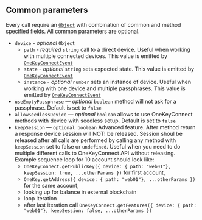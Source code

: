 ## Common parameters
Every call require an [`Object`](https://developer.mozilla.org/en-US/docs/Web/JavaScript/Reference/Global_Objects/Object) with combination of common and method specified fields.
All common parameters are optional.

* `device` - *optional* `Object`
    - `path` - *required* `string` call to a direct device. Useful when working with multiple connected devices. This value is emitted by [`OneKeyConnectEvent`](../Events)
    - `state` - *optional* `string` sets expected state. This value is emitted by [`OneKeyConnectEvent`](../Events)
    - `instance` - *optional* `number` sets an instance of device. Useful when working with one device and multiple passphrases. This value is emitted by [`OneKeyConnectEvent`](../Events)
* `useEmptyPassphrase` — *optional* `boolean` method will not ask for a passphrase. Default is set to `false`
* `allowSeedlessDevice` — *optional* `boolean` allows to use OneKeyConnect methods with device with seedless setup. Default is set to `false`
* `keepSession` — `optional boolean` Advanced feature. After method return a response device session will NOT! be released. Session shoul be released after all calls are performed by calling any method with `keepSession` set to false or `undefined`. Useful when you need to do multiple different calls to OneKeyConnect API without releasing. Example sequence loop for 10 account should look like:
    - `OneKeyConnect.getPublicKey({ device: { path: "web01"}, keepSession: true, ...otherParams })` for first account,
    - `OneKey.getAddress({ device: { path: "web01"}, ...otherParams })` for the same account,
    - looking up for balance in external blockchain
    - loop iteration
    - after last iteration call `OneKeyConnect.getFeatures({ device: { path: "web01"}, keepSession: false, ...otherParams })`
